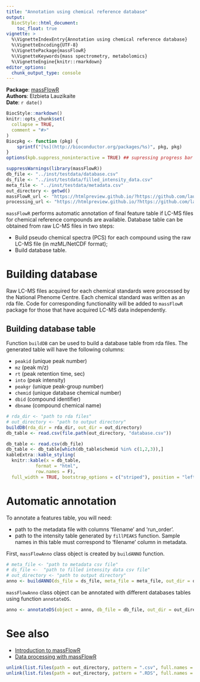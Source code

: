 ```yaml
---
title: "Annotation using chemical reference database"
output:
  BiocStyle::html_document:
    toc_float: true
vignette: >
  %\VignetteIndexEntry{Annotation using chemical reference database}
  %\VignetteEncoding{UTF-8}
  %\VignettePackage{massFlowR}
  %\VignetteKeywords{mass spectrometry, metabolomics}
  %\VignetteEngine{knitr::rmarkdown}
editor_options: 
  chunk_output_type: console
---
```


**Package**: [massFlowR](https://github.com/lauzikaite/massFlowR)<br />
**Authors**: Elzbieta Lauzikaite<br />
**Date**: `r date()`

```r
BiocStyle::markdown() 
knitr::opts_chunk$set(
  collapse = TRUE,
  comment = "#>"
)
Biocpkg <- function (pkg) {
    sprintf("[%s](http://bioconductor.org/packages/%s)", pkg, pkg)
}
options(kpb.suppress_noninteractive = TRUE) ## supressing progress bar
```

```r
suppressWarnings(library(massFlowR))
db_file <- "../inst/testdata/database.csv"
ds_file <- "../inst/testdata/filled_intensity_data.csv"
meta_file <- "../inst/testdata/metadata.csv"
out_directory <- getwd()
massFlowR_url <- "https://htmlpreview.github.io/?https://github.com/lauzikaite/massFlowR/blob/master/doc/massFlowR.html"
processing_url <- "https://htmlpreview.github.io/?https://github.com/lauzikaite/massFlowR/blob/master/doc/processing.html"
```


`massFlowR` performs automatic annotation of final feature table if LC-MS files for chemical reference compounds are available. Database table can be obtained from raw LC-MS files in two steps:


* Build pseudo chemical spectra (PCS) for each compound using the raw LC-MS file (in mzML/NetCDF format);
* Build database table.


# Building database


Raw LC-MS files acquired for each chemical standards were processed by the National Phenome Centre. Each chemical standard was written as an rda file. Code for corresponding functionality will be added to `massFlowR` package for those that have acquired LC-MS data independently. 


## Building database table


Function `buildDB` can be used to build a database table from rda files. The generated table will have the following columns:

* `peakid` (unique peak number)
* `mz` (peak m/z)
* `rt` (peak retention time, sec)
* `into` (peak intensity)
* `peakgr` (unique peak-group number)
* `chemid` (unique database chemical number)
* `dbid`  (compound identifier)
* `dbname` (compound chemical name)


```r
# rda_dir <- "path to rda files"
# out_directory <- "path to output directory"
buildDB(rda_dir = rda_dir, out_dir = out_directory)
db_table <- read.csv(file.path(out_directory, "database.csv"))
```


```r
db_table <- read.csv(db_file)
db_table <- db_table[which(db_table$chemid %in% c(1,2,3)),]
kableExtra::kable_styling(
  knitr::kable(x = db_table,
           format = "html",
           row.names = F),
  full_width = TRUE, bootstrap_options = c("striped"), position = "left")
```


# Automatic annotation


To annotate a features table, you will need:

* path to the metadata file with columns 'filename' and  'run_order'.
* path to the intensity table generated by `fillPEAKS` function. Sample names in this table must correspond to 'filename' column in metadata.


First, `massFlowAnno` class object is created by `buildANNO` function.  


```r
# meta_file <- "path to metadata csv file"
# ds_file <-  "path to filled intensity data csv file"
# out_directory <- "path to output directory"
anno <- buildANNO(ds_file = ds_file, meta_file = meta_file, out_dir = out_directory)
```


`massFlowAnno` class object can be annotated with different databases tables using function `annotateDS`.


```r
anno <- annotateDS(object = anno, db_file = db_file, out_dir = out_directory, mz_err = 0.01, rt_err = 10, ncores = 2)
```


# See also


* [Introduction to massFlowR](`r massFlowR_url`)
* [Data processing with massFlowR](`r processing_url`)


```r
unlink(list.files(path = out_directory, pattern = ".csv", full.names = TRUE))
unlink(list.files(path = out_directory, pattern = ".RDS", full.names = TRUE))
```

